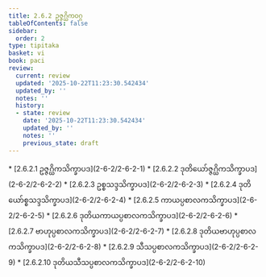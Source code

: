 ```yaml
---
title: 2.6.2 ဥဇ္ဇဂ္ဃိကဝဂ္ဂ
tableOfContents: false
sidebar:
  order: 2
type: tipitaka
basket: vi
book: paci
review:
  current: review
  updated: '2025-10-22T11:23:30.542434'
  updated_by: ''
  notes: ''
  history:
  - state: review
    date: '2025-10-22T11:23:30.542434'
    updated_by: ''
    notes: ''
    previous_state: draft
---
```



<ReviewStatus review={frontmatter.review} showDetails={true} />

<HypothesisAnnotation frontmatter={frontmatter} />

<DynamicBreadcrumb />



<TableOfContents book="paci" section="2.6.2">
* [2.6.2.1 ဥဇ္ဇဂ္ဃိကသိက္ခာပဒ](2-6-2/2-6-2-1)
* [2.6.2.2 ဒုတိယော်ဇ္ဇဂ္ဃိကသိက္ခာပဒ](2-6-2/2-6-2-2)
* [2.6.2.3 ဥစ္စသဒ္ဒသိက္ခာပဒ](2-6-2/2-6-2-3)
* [2.6.2.4 ဒုတိယော်စ္စသဒ္ဒသိက္ခာပဒ](2-6-2/2-6-2-4)
* [2.6.2.5 ကာယပ္ပစာလကသိက္ခာပဒ](2-6-2/2-6-2-5)
* [2.6.2.6 ဒုတိယကာယပ္ပစာလကသိက္ခာပဒ](2-6-2/2-6-2-6)
* [2.6.2.7 ဗာဟုပ္ပစာလကသိက္ခာပဒ](2-6-2/2-6-2-7)
* [2.6.2.8 ဒုတိယဗာဟုပ္ပစာလကသိက္ခာပဒ](2-6-2/2-6-2-8)
* [2.6.2.9 သီသပ္ပစာလကသိက္ခာပဒ](2-6-2/2-6-2-9)
* [2.6.2.10 ဒုတိယသီသပ္ပစာလကသိက္ခာပဒ](2-6-2/2-6-2-10)
</TableOfContents>